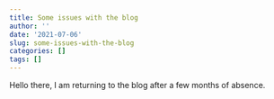 ```yaml
---
title: Some issues with the blog
author: ''
date: '2021-07-06'
slug: some-issues-with-the-blog
categories: []
tags: []
---
```



Hello there, I am returning to the blog after a few months of absence. 